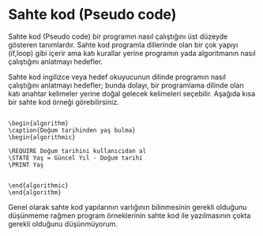 # Sahte kod (Pseudo code)


Sahte kod (Pseudo code) bir programın nasıl çalıştığını üst düzeyde gösteren tanımlardır.
Sahte kod programla dillerinde olan bir çok yapıyı (if,loop) gibi içerir ama katı kurallar yerine programın yada algoritmanın nasıl çalıştığını anlatmayı hedefler.

Sahte kod ingilizce veya hedef okuyucunun dilinde programın nasıl çalıştığını anlatmayı hedefler; bunda dolayı, bir programlama dilinde olan katı anahtar kelimeler yerine doğal gelecek kelimeleri seçebilir.
Aşağıda kısa bir sahte kod örneği görebilirsiniz.


```pseudocode

\begin{algorithm}
\caption{Doğum tarihinden yaş bulma}
\begin{algorithmic}

\REQUIRE Doğum tarihini kullanıcıdan al
\STATE Yaş = Güncel Yıl - Doğum tarihi
\PRINT Yaş


\end{algorithmic}
\end{algorithm}
```


Genel olarak sahte kod yapılarının varlığının bilinmesinin gerekli olduğunu düşünmeme rağmen program örneklerinin sahte kod ile yazılmasının çokta gerekli olduğunu düşünmüyorum.




